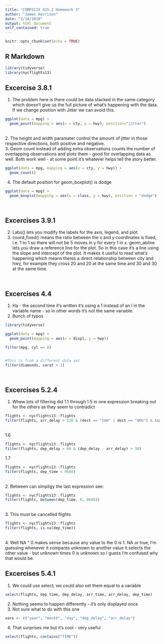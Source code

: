 ```yaml
---
title: "COMPSCIX 415.2 Homework 3"
author: "James Harrison"
date: "2/18/2018"
output: html_document
self_contained: true
---
```


```r
knitr::opts_chunk$set(echo = TRUE)
```

## R Markdown

```r
library(tidyverse)
library(nycflights13)
```


<h2>Excercise 3.8.1</h2>
1. The problem here is there could be data stacked in the same category which doesn't give us the full picture of what's happening with the data. If we change position with Jitter we can avoid this.
<br>
```r
ggplot(data = mpg) + 
  geom_point(mapping = aes(x = cty, y = hwy), position="jitter")
```

<br>
2. The height and width paramater control the amount of jitter in those respective directions, both positive and negative.
<br>
3. Geom count instead of adding extra observations counts the number of overlapping observations and plots them - good for overlapping data as well. Both work well - at some point it's whatever helps tell the story better.

```r
ggplot(data = mpg, mapping = aes(x = cty, y = hwy)) + 
  geom_count()
```

4. The default position for geom_boxplot() is dodge
```r
ggplot(data = mpg) + 
  geom_boxplot(mapping = aes(x = class, y = hwy), position = "dodge") 
```

<br>
<h2>Excercises 3.9.1</h2>
2. Labs() lets you modify the labels for the axis, legend, and plot.
<br>
4. coord_fixed() means the ratio between the x and y coordinates is fixed, i.e. 1 to 1 so there will not be 5 moves in y for every 1 in x. geom_abline lets you draw a reference line for the plot. So in this case it's a line using the slope and intercept of the plot. It makes it useful to read what's happening which means theres a direct relationship between city and hwy, for example they cross 20 and 20 at the same time and 30 and 30 at the same time.

<br>
<h2>Excercises 4.4</h2>
1. Ha - the second time it's written it's using a 1 instead of an I in the variable name - so in other words it's not the same variable.
<br>
2. Bunch of typos
```r
library(tidyverse)

ggplot(data = mpg) + 
  geom_point(mapping = aes(x = displ, y = hwy))

filter(mpg, cyl == 8)


#this is from a different data set
filter(diamonds, carat > 3)
```

<br>
<h2>Excercises 5.2.4</h2>
1. Whew lots of filtering did 1.1 through 1.5 in one expression breaking out for the others as they seem to contradict
```r
flights <- nycflights13::flights
filter(flights, arr_delay > 120 & (dest == "IAH" | dest == "HOU") & (carrier == "UA" | carrier == "DL" | carrier == "AA") & (month < 10 & month > 6) & dep_delay < 0)
```

<br>
1.6
```r
flights <- nycflights13::flights
filter(flights, dep_delay > 60 & (dep_delay - arr_delay) > 30)
```
1.7
```r
flights <- nycflights13::flights
filter(flights, dep_time < 0600)
```
<br>
2. Between can simpligy the last expression see:
```r
flights <- nycflights13::flights
filter(flights, between(dep_time, 0, 0600))
```
<br>
3. This must be cancelled flights
```r
flights <- nycflights13::flights
filter(flights, is.na(dep_time))
```
<br>
4. Well NA ^ 0 makes sense because any value to the 0 is 1. NA or true, I'm guessing whenever it compares unknown to another value it selects the other value - but unknown times 0 is unknown so I guess I'm confused why that would be.

<h2> Excercises 5.4.1</h2>
1. We could use select,  we could also set them equal to a variable
```r
select(flights, dep_time, dep_delay, arr_time, arr_delay, dep_time)
```
2. Nothing seems to happen differently - it's only displayed once
<br>
3. Not sure what to do with this one
```r

vars <- c("year", "month", "day", "dep_delay", "arr_delay")

```
4. That surprises me but it's cool - very useful
```r
select(flights, contains("TIME"))

```


```r
```

